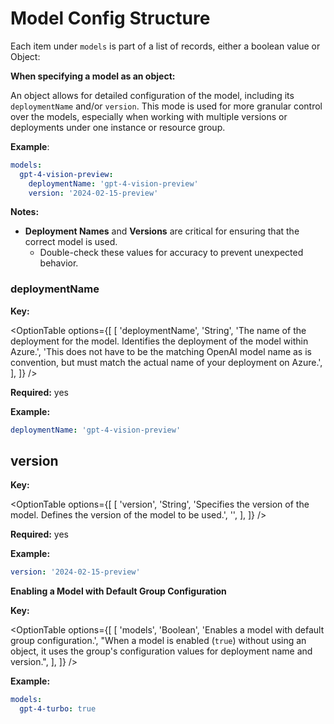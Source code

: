 # Model Config Structure

Each item under `models` is part of a list of records, either a boolean value or Object:

**When specifying a model as an object:**

An object allows for detailed configuration of the model, including its `deploymentName` and/or `version`. This mode is used for more granular control over the models, especially when working with multiple versions or deployments under one instance or resource group.

**Example**:

```yaml filename="endpoints / azureOpenAI / groups / {group_item} / models / {model_item=Object}"
models:
  gpt-4-vision-preview:
    deploymentName: 'gpt-4-vision-preview'
    version: '2024-02-15-preview'
```

**Notes:**

- **Deployment Names** and **Versions** are critical for ensuring that the correct model is used.
  - Double-check these values for accuracy to prevent unexpected behavior.

### deploymentName

**Key:**

<OptionTable
  options={[
    [
      'deploymentName',
      'String',
      'The name of the deployment for the model. Identifies the deployment of the model within Azure.',
      'This does not have to be the matching OpenAI model name as is convention, but must match the actual name of your deployment on Azure.',
    ],
  ]}
/>

**Required:** yes

**Example:**

```yaml filename="endpoints / azureOpenAI / groups / {group_item} / models / {model_item=Object} / deploymentName"
deploymentName: 'gpt-4-vision-preview'
```

## version

**Key:**

<OptionTable
  options={[
    [
      'version',
      'String',
      'Specifies the version of the model. Defines the version of the model to be used.',
      '',
    ],
  ]}
/>

**Required:** yes

**Example:**

```yaml filename="endpoints / azureOpenAI / groups / {group_item} / models / {model_item=Object} / version"
version: '2024-02-15-preview'
```

**Enabling a Model with Default Group Configuration**

**Key:**

<OptionTable
  options={[
    [
      'models',
      'Boolean',
      'Enables a model with default group configuration.',
      "When a model is enabled (`true`) without using an object, it uses the group's configuration values for deployment name and version.",
    ],
  ]}
/>

**Example:**

```yaml filename="endpoints / azureOpenAI / groups / {group_item} / models"
models:
  gpt-4-turbo: true
```
